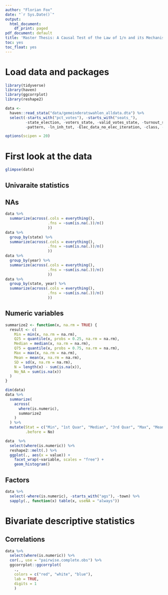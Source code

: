 ```yaml
---
author: "Florian Fox"
date: "`r Sys.Date()`"
output:
  html_document:
    df_print: paged
pdf_document: default
title: 'Master Thesis: A Causal Test of the Law of 1/n and its Mechanisms'
toc: yes
toc_float: yes
---
```


# Load data and packages

```r
library(tidyverse)
library(haven)
library(ggcorrplot)
library(reshape2)
```

```r
data <-
  haven::read_stata("data/gemeinderatswahlen_alldata.dta") %>%
  select(-starts_with("pct_votes"), -starts_with("seats_"),
         -state_election, -voters_state, -valid_votes_state, -turnout_state, -ends_with("_state_sh"),
         -pattern, -ln_inh_tot, -Elec_data_no_elec_iteration, -class, -ags_length)
```

```r
options(scipen = 20)
```



# First look at the data

```r
glimpse(data)
```

## Univaraite statistics

## NAs

```r
data %>%
  summarize(across(.cols = everything(),
                   .fns = ~sum(is.na(.))/n()
                   ))
data %>%
  group_by(state) %>%
  summarize(across(.cols = everything(),
                   .fns = ~sum(is.na(.))/n()
                   ))
data %>%
  group_by(year) %>%
  summarize(across(.cols = everything(),
                   .fns = ~sum(is.na(.))/n()
                   ))
data %>%
  group_by(state, year) %>%
  summarize(across(.cols = everything(),
                   .fns = ~sum(is.na(.))/n()
                   ))
```


## Numeric variables

```r
summarize2 <- function(x, na.rm = TRUE) {
  result <- c(
    Min = min(x, na.rm = na.rm),
    Q25 = quantile(x, probs = 0.25, na.rm = na.rm),
    Median = median(x, na.rm = na.rm),
    Q75 = quantile(x, probs = 0.75, na.rm = na.rm),
    Max = max(x, na.rm = na.rm),
    Mean = mean(x, na.rm = na.rm),
    SD = sd(x, na.rm = na.rm),
    N = length(x) - sum(is.na(x)),
    No_NA = sum(is.na(x))
  )
}
```
```r
dim(data)
data %>%
  summarize(
    across(
      where(is.numeric),
      summarize2
    )
  ) %>%
  mutate(Stat = c("Min", "1st Quar", "Median", "3rd Quar", "Max", "Mean", "SD", "n", "No_NA"),
         .before = No)
```

```r
data  %>%
  select(where(is.numeric)) %>%
  reshape2::melt(.) %>%
  ggplot(., aes(x = value)) + 
    facet_wrap(~variable, scales = "free") + 
    geom_histogram()
```



## Factors


```r
data %>%
  select(-where(is.numeric), -starts_with("ags"), -town) %>%
  sapply(., function(x) table(x, useNA = "always"))
```

# Bivariate descriptive statistics

## Correlations

```r
data %>%
  select(where(is.numeric)) %>%
  cor(., use = "pairwise.complete.obs") %>%
  ggcorrplot::ggcorrplot(
    .,
    colors = c("red", "white", "blue"),
    lab = TRUE,
    digits = 1
    )
```


```r

```
